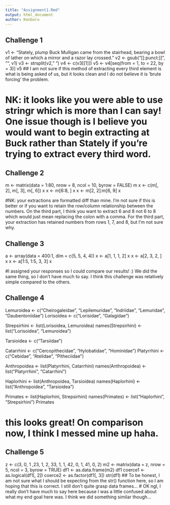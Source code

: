 ```yaml
---
title: "Assignment1.Rmd"
output: html_document
author: Kenboru
---
```


## Challenge 1
v1 <- "Stately, plump Buck Mulligan came from the stairhead, bearing a bowl of lather on which a mirror and a razor lay crossed."
v2 <- gsub("[[:punct:]]", "", v1)
v3 <- strsplit(v2, " ")
v4 <- c(v3[[1]])
v5 <- v4[seq(from = 1, to = 22, by = 3)]
v5
## I am not sure if this method of extracting every third element is what is being asked of us, but it looks clean and I do not believe it is 'brute forcing' the problem.

# NK: it looks like you were able to use stringr which is more than I can say! One issue though is I believe you would want to begin extracting at Buck rather than Stately if you're trying to extract every third word. 

## Challenge 2
m <- matrix(data = 1:80, nrow = 8, ncol = 10, byrow = FALSE)
m
x <- c(m[, 2], m[, 3], m[, 6])
x
x <- m[6:8, ]
x
x <- m[2, 2]:m[6, 9]
x

#NK: your extractions are formatted diff than mine. I'm not sure if this is better or if you want to retain the row/column relationship between the numbers. On the third part, I think you want to extract 6 and 8 not 6 to 8 which would just mean replacing the colon with a comma. For the third part, your extraction has retained numbers from rows 1, 7, and 8, but I'm not sure why. 

## Challenge 3
a <- array(data = 400:1, dim = c(5, 5, 4, 4))
x <- a[1, 1, 1, 2]
x
x <- a[2, 3, 2, ]
x
x <- a[1:5, 1:5, 3, 3]
x

#I assigned your responses so I could compare our results! :) We did the same thing, so I don't have much to say. I think this challenge was relatively simple compared to the others. 

## Challenge 4
Lemuroidea <- c("Cheirogaleidae", "Lepilemuridae", "Indriidae", "Lemuridae", "Daubentoniidae")
Lorisoidea <- c("Lorisidae", "Galagidae")

Strepsirhini <- list(Lorisoidea, Lemuroidea)
names(Strepsirhini) <- list("Lorisoidea", "Lemuroidea")
 
Tarsioidea <- c("Tarsiidae")

Catarrhini <- c("Cercopithecidae", "Hylobatidae", "Hominidae")
Platyrrhini <- c("Cebidae", "Atelidae", "Pitheciidae")

Anthropoidea <- list(Platyrrhini, Catarrhini)
names(Anthropoidea) <- list("Platyrrhini", "Catarrhini")

Haplorhini <- list(Anthropoidea, Tarsioidea)
names(Haplorhini) <- list("Anthropoidea", "Tarsioidea")

Primates <- list(Haplorhini, Strepsirhini)
names(Primates) <- list("Haplorhini", "Strepsirhini")
Primates

# this looks great! On comparison now, I think I messed mine up haha. 

## Challenge 5
z <- c(3, 0, 1 ,23, 1, 2, 33, 1, 1, 42, 0, 1, 41, 0, 2)
m2 <- matrix(data = z, nrow = 5, ncol = 3, byrow = TRUE)
df1 <- as.data.frame(m2)
df1
coerce1 <- as.logical(df1[, 2])
coerce2 <- as.factor(df1[, 3])
str(df1)
## To be honest, I am not sure what I should be expecting from the str() function here, so I am hoping that this is correct. I still don't quite grasp data frames...
# OK ngl, I really don't have much to say here because I was a little confused about what my end goal here was. I think we did something similar though...